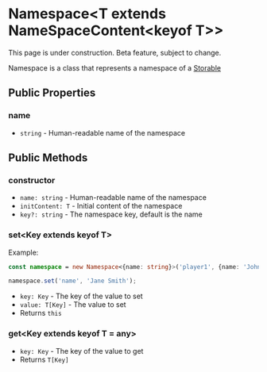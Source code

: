 
# Namespace\<T extends NameSpaceContent\<keyof T\>\>

<Callout type="warning" emoji="⚠️">
    This page is under construction.
</Callout>

<Callout type="warning" emoji="⚠️">
    Beta feature, subject to change.
</Callout>

Namespace is a class that represents a namespace of a [Storable](../storable)

## Public Properties

### name

- `string` - Human-readable name of the namespace

## Public Methods

### constructor

- `name: string` - Human-readable name of the namespace
- `initContent: T` - Initial content of the namespace
- `key?: string` - The namespace key, default is the name

### set\<Key extends keyof T\>

Example:
```typescript
const namespace = new Namespace<{name: string}>('player1', {name: 'John Doe'});

namespace.set('name', 'Jane Smith');
```

- `key: Key` - The key of the value to set
- `value: T[Key]` - The value to set
- Returns `this`

### get\<Key extends keyof T = any\>

- `key: Key` - The key of the value to get
- Returns `T[Key]`

